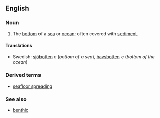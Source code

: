 ==English==
===Noun===
{{en-noun|sg=[[sea]][[floor]]|-}}

# The [[bottom]] of a [[sea]] or [[ocean]]; often covered with [[sediment]].

====Translations====
{{top}}
*Swedish: [[sjöbotten]] ''c'' (''bottom of a sea''), [[havsbotten]] ''c'' (''bottom of the ocean'')
{{bottom}}

===Derived terms===
*[[seafloor spreading]]

===See also===
*[[benthic]]